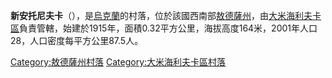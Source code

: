 {{expand|time=2016-09-03T01:19:10+00:00}}
{{unreferenced|time=2016-09-03T01:19:10+00:00}}
{{coord|47|3|15|N|29|44|59|E|scale:30000|display=title}}

'''新安托尼夫卡'''（{{lang-uk|Новоантонівка}}），是[[烏克蘭|烏克蘭]]的村落，位於該國西南部[[敖德薩州|敖德薩州]]，由[[大米海利夫卡區|大米海利夫卡區]]負責管轄，始建於1915年，面積0.32平方公里，海拔高度164米，2001年人口28，人口密度每平方公里87.5人。

{{DEFAULTSORT:Новоантонівка}}
[[Category:敖德薩州村落|Category:敖德薩州村落]]
[[Category:大米海利夫卡區村落|Category:大米海利夫卡區村落]]


{{Odessa-geo-stub}}